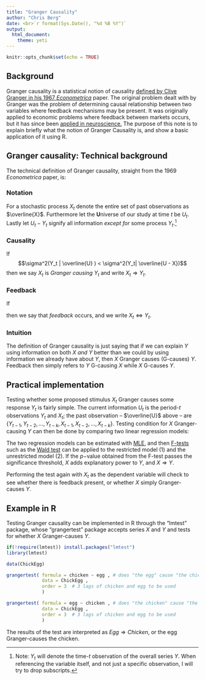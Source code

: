 ```yaml
---
title: "Granger Causality"
author: "Chris Berg"
date: <br>`r format(Sys.Date(), "%d %B %Y")`
output: 
  html_document:
    theme: yeti
---
```


```r
knitr::opts_chunk$set(echo = TRUE)
```

## Background

Granger causality is a statistical notion of causality [defined by Clive Granger in his 1967 *Econometrica*](https://www.jstor.org/stable/1912791) paper. The original problem dealt with by Granger was the problem of determining causal relationship between two variables where feedback mechanisms may be present. It was originally applied to economic problems where feedback between markets occurs, but it has since been [applied in neuroscience.](https://www.ncbi.nlm.nih.gov/pmc/articles/PMC2825391/) The purpose of this note is to explain briefly what the notion of Granger Causality is, and show a basic application of it using R.

## Granger causality: Technical background

The technical definition of Granger causality, straight from the 1969 *Econometrica* paper, is:

### Notation

For a stochastic process $X_t$ denote the entire set of past observations as $\overline{X}$. Furthermore let the **U**niverse of our study at time $t$ be $U_t$. Lastly let $U_t - Y_t$ signify all information *except for* some process $Y_t$.^[Note: $Y_t$ will denote the time-$t$ observation of the overall series $Y$. When referencing the variable itself, and not just a specific observation, I will try to drop subscripts.]

### Causality 

If $$\sigma^2(Y_t | \overline{U} ) < \sigma^2(Y_t| \overline{U - X})$$ then we say $X_t$ is *Granger causing* $Y_t$ and write $X_t \Rightarrow Y_t$.

### Feedback

If 

\begin{align*}

\sigma^2(X_t|\overline{U}) &< \sigma^2(X_t|\overline{U - Y}) \\
\sigma^2(Y_t|\overline{U}) &< \sigma^2(Y_t|\overline{U - X}) \\

\end{align*}

then we say that *feedback* occurs, and we write $X_t \Leftrightarrow Y_t$. 

### Intuition

The definition of Granger causality is just saying that if we can explain $Y$ using information on both $X$ *and* $Y$ better than we could by using information we already have about $Y$, then $X$ Granger causes (G-causes) $Y$. Feedback then simply refers to $Y$ G-causing $X$ while $X$ G-causes $Y$. 

## Practical implementation

Testing whether some proposed stimulus $X_t$ Granger causes some response $Y_t$ is fairly simple. The current information $U_t$ is the period-$t$ observations $Y_t$ and $X_t$; the past observation -- $\overline{U}$ above -- are $\{ Y_{t-1} , Y_{t-2} , \dots,Y_{t-k} , X_{t-1} , X_{t-2} , \dots , X_{t-k} \}$. Testing condition for $X$ Granger-causing $Y$ can then be done by comparing two linear regression models:

\begin{align}


Y_t &= \alpha + \beta_{y1} Y_{t-1} + \beta_{y2} Y_{t-2} + \cdots + \beta_{yk} Y_{t-k} &+ \varepsilon_{1t} \\

Y_t &= \alpha + \beta_{y1} Y_{t-1} + \beta_{y2} Y_{t-2} + \cdots + \beta_{yk} Y_{t-k} + \beta_{x1} X_{t-1} + \beta_{x2} X_{t-2} + \cdots + \beta_{xk} X_{t-k} &+ \varepsilon_{2t} \\


\end{align}

The two regression models can be estimated with [MLE](https://en.wikipedia.org/wiki/Maximum_likelihood_estimation), and then [F-tests](https://en.wikipedia.org/wiki/F-test) such as the [Wald test](https://en.wikipedia.org/wiki/Wald_test) can be applied to the restricted model $(1)$ and the unrestricted model $(2)$. If the $p-$value obtained from the F-test passes the significance threshold, $X$ adds explanatory power to $Y$, and $X \Rightarrow Y$.

Performing the test again with $X_t$ as the dependent variable will check to see whether there is feedback present, or whether $X$ simply Granger-causes $Y$.

## Example in R

Testing Granger causality can be implemented in R through the "lmtest" package, whose "grangertest" package accepts series $X$ and $Y$ and tests for whether $X$ Granger-causes $Y$. 

```r
if(!require(lmtest)) install.packages("lmtest")
library(lmtest)

data(ChickEgg)

grangertest( formula = chicken ~ egg , # does "the egg" cause "the chicken"?
             data = ChickEgg , 
             order = 3  # 3 lags of chicken and egg to be used
             )

grangertest( formula = egg ~ chicken , # does "the chicken" cause "the egg"?
             data = ChickEgg , 
             order = 3  # 3 lags of chicken and egg to be used
             )

```

The results of the test are interpreted as $Egg \Rightarrow Chicken$, or the egg Granger-causes the chicken. 
